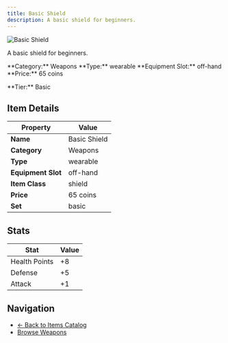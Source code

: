 ```yaml
---
title: Basic Shield
description: A basic shield for beginners.
---
```


<div className="flex items-start gap-6 mb-8">
  <div className="flex-shrink-0">
    <img src="/assets/resources/crafting/weapons/shields/basic_shield.png" alt="Basic Shield" className="w-24 h-24 border rounded-lg" />
  </div>
  <div className="flex-1">
    <div className="space-y-2">
      <p className="text-lg text-muted-foreground">A basic shield for beginners.</p>
      <div className="flex flex-wrap gap-4 text-sm">
        <span className="px-2 py-1 bg-blue-100 dark:bg-blue-900 rounded-md">
          **Category:** Weapons
        </span>
        <span className="px-2 py-1 bg-green-100 dark:bg-green-900 rounded-md">
          **Type:** wearable
        </span>
        <span className="px-2 py-1 bg-purple-100 dark:bg-purple-900 rounded-md">
          **Equipment Slot:** off-hand
        </span>
        <span className="px-2 py-1 bg-yellow-100 dark:bg-yellow-900 rounded-md">
          **Price:** 65 coins
        </span>
      </div>
      <p className="text-sm font-medium">**Tier:** Basic</p>
    </div>
  </div>
</div>

## Item Details

| Property | Value |
|----------|-------|
| **Name** | Basic Shield |
| **Category** | Weapons |
| **Type** | wearable |
| **Equipment Slot** | off-hand |
| **Item Class** | shield |
| **Price** | 65 coins |
| **Set** | basic |

## Stats

| Stat | Value |
|------|-------|
| Health Points | +8 |
| Defense | +5 |
| Attack | +1 |



## Navigation

- [← Back to Items Catalog](/items)
- [Browse Weapons](/items#weapons)
